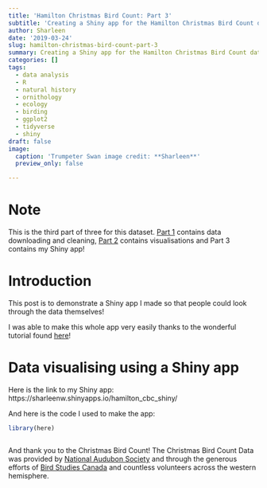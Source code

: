 ```yaml
---
title: 'Hamilton Christmas Bird Count: Part 3'
subtitle: 'Creating a Shiny app for the Hamilton Christmas Bird Count data'
author: Sharleen
date: '2019-03-24'
slug: hamilton-christmas-bird-count-part-3
summary: Creating a Shiny app for the Hamilton Christmas Bird Count data.
categories: []
tags:
  - data analysis
  - R
  - natural history
  - ornithology
  - ecology
  - birding
  - ggplot2
  - tidyverse
  - shiny
draft: false
image:
  caption: 'Trumpeter Swan image credit: **Sharleen**'
  preview_only: false

---
```


# Note

This is the third part of three for this dataset. [Part 1](https://sharleenw.rbind.io/post/hamilton_cbc_part_1/hamilton-christmas-bird-count-part-1/) contains data downloading and cleaning, [Part 2](https://sharleenw.rbind.io/post/hamilton_cbc_part_2/hamilton-christmas-bird-count-part-2/) contains visualisations and Part 3 contains my Shiny app!

# Introduction

This post is to demonstrate a Shiny app I made so that people could look through the data themselves!

I was able to make this whole app very easily thanks to the wonderful tutorial found [here](https://shiny.rstudio.com/tutorial/written-tutorial/lesson1/)!

# Data visualising using a Shiny app

Here is the link to my Shiny app: https://sharleenw.shinyapps.io/hamilton_cbc_shiny/

And here is the code I used to make the app:

```r

library(here)

```

```r

```

And thank you to the Christmas Bird Count! The Christmas Bird Count Data was provided by [National Audubon Society](www.christmasbirdcount.org) and through the generous efforts of [Bird Studies Canada](www.bsc-eoc.org) and countless volunteers across the western hemisphere.
